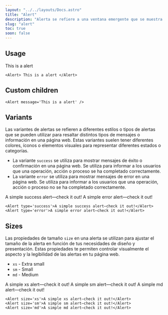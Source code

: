 ```yaml
---
layout: "../../layouts/Docs.astro"
title: "Alert"
description: "Alerta se refiere a una ventana emergente que se muestra en el navegador web para notificar al usuario sobre algún evento o mensaje importante. Es una forma común de mostrar mensajes informativos, advertencias o errores en una página web."
slug: "alert"
toc: true
soon: false
---
```


## Usage

<Example>
  <Alert> This is a alert </Alert>
</Example>

```astro
<Alert> This is a alert </Alert>
```

## Custom children

<Example>
  <Alert message='This is a alert' />
</Example>

```astro
<Alert message='This is a alert' />
```


## Variants

Las variantes de alertas se refieren a diferentes estilos o tipos de alertas que se pueden utilizar para resaltar distintos tipos de mensajes o información en una página web. Estas variantes suelen tener diferentes colores, íconos o elementos visuales para representar diferentes estados o categorías.

- La variante `success` se utiliza para mostrar mensajes de éxito o confirmación en una página web. Se utiliza para informar a los usuarios que una operación, acción o proceso se ha completado correctamente.
- La variante `error` se utiliza para mostrar mensajes de error en una página web. Se utiliza para informar a los usuarios que una operación, acción o proceso no se ha completado correctamente.

<Example>
  <div class="flex flex-col gap-4">
    <Alert type='success'>A simple success alert—check it out!</Alert>
    <Alert type='error'>A simple error alert—check it out!</Alert>
  </div>
</Example>

```astro
<Alert type='success'>A simple success alert—check it out!</Alert>
<Alert type='error'>A simple error alert—check it out!</Alert>
```


## Sizes

Las propiedades de tamaño `size` en una alerta se utilizan para ajustar el tamaño de la alerta en función de tus necesidades de diseño y presentación. Estas propiedades te permiten controlar visualmente el aspecto y la legibilidad de las alertas en tu página web.

- `xs` - Extra small
- `sm` - Small
- `md` - Medium

<Example>
  <div class="flex flex-col gap-4">
    <Alert size='xs'>A simple xs alert—check it out!</Alert>
    <Alert size='sm'>A simple sm alert—check it out!</Alert>
    <Alert size='md'>A simple md alert—check it out!</Alert>
  </div>
</Example>

```astro
<Alert size='xs'>A simple xs alert—check it out!</Alert>
<Alert size='sm'>A simple sm alert—check it out!</Alert>
<Alert size='md'>A simple md alert—check it out!</Alert>
```